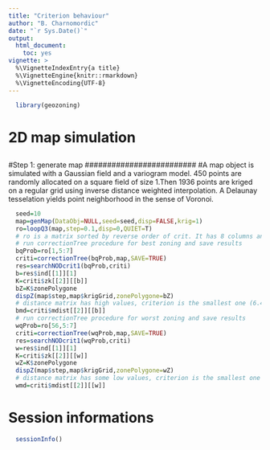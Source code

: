 ```yaml
---
title: "Criterion behaviour"
author: "B. Charnomordic"
date: "`r Sys.Date()`"
output:
  html_document:
    toc: yes
vignette: >
  %\VignetteIndexEntry{a title}
  %\VignetteEngine{knitr::rmarkdown}
  %\VignetteEncoding{UTF-8}
---
```


```r
  library(geozoning)
```


# 2D map simulation 
## 
#########################
#Step 1: generate map 
#########################
#A map object is simulated with a Gaussian field and a variogram model. 450 points are randomly allocated on a square field of size 1.Then 1936 points are kriged on a regular grid using inverse distance weighted interpolation. A Delaunay tesselation yields point neighborhood in the sense of Voronoi.

```r
  seed=10
  map=genMap(DataObj=NULL,seed=seed,disp=FALSE,krig=1)
  ro=loopQ3(map,step=0.1,disp=0,QUIET=T)
  # ro is a matrix sorted by reverse order of crit. It has 8 columns and 56 rows. Columns contain the following values calculated for each quantile vector:  criterion, cost, cost per label, number of zones, quantile associated probability values and number of non degenerated quantiles. Each row corresponds to the best zoning obtained for the corresponding quantile at the end of the correction procedure. To save time and memory, details are not saved.
  # run correctionTree procedure for best zoning and save results
  bqProb=ro[1,5:7]
  criti=correctionTree(bqProb,map,SAVE=TRUE)
  res=searchNODcrit1(bqProb,criti)
  b=res$ind[[1]][1]
  K=criti$zk[[2]][[b]]
  bZ=K$zonePolygone
  dispZ(map$step,map$krigGrid,zonePolygone=bZ)
  # distance matrix has high values, criterion is the smallest one (6.417), distance between zones 5 and 7
  bmd=criti$mdist[[2]][[b]] 
  # run correctionTree procedure for worst zoning and save results
  wqProb=ro[56,5:7]
  criti=correctionTree(wqProb,map,SAVE=TRUE)
  res=searchNODcrit1(wqProb,criti)
  w=res$ind[[1]][1]
  K=criti$zk[[2]][[w]]
  wZ=K$zonePolygone
  dispZ(map$step,map$krigGrid,zonePolygone=wZ)
  # distance matrix has some low values, criterion is the smallest one (3.747), distance between zones 1 and 2
  wmd=criti$mdist[[2]][[w]]
```


# Session informations
```r
  sessionInfo()
```

